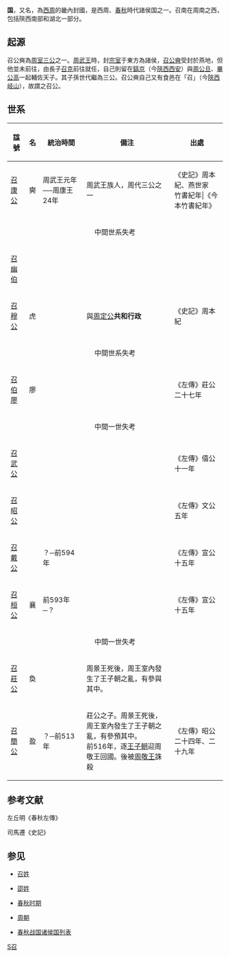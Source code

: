 {{周代諸侯国
|国名=召
|国君姓氏=[[姬姓|姬姓]]
|爵位=公爵
|国都=召邑（今[[陝西|陝西]][[岐山|岐山]]西南）
|分封者=[[周武王|周武王]]
|始祖=[[召公奭|召公奭]]
|建国年=[[周武王|周武王]]初
|灭亡年=不明
|灭亡原因=不明
|史書記載=
}}
'''{{ruby|召|-{zh-hans: shào; zh-hant: shào; zh-tw:ㄕㄠˋ}-}}国'''，又名'''{{ruby|邵|-{zh-hans: shào; zh-hant: shào; zh-tw:ㄕㄠˋ}-}}'''，為[[西周|西周]]的畿內封國，是西周、[[春秋时期|春秋]]時代諸侯国之一。召南在周南之西，包括陝西南部和湖北一部分。

==起源==

召公奭為[[周室|周室]][[三公|三公]]之一。[[周武王|周武王]]時，封[[宗室|宗室]]于東方為諸侯，[[召公奭|召公奭]]受封於燕地，但他並未前往，由長子[[燕侯克|召克]]前往就任，自己則留在[[鎬京|鎬京]]（今[[陝西|陝西]][[西安|西安]]）與[[周公旦|周公旦]]、[[畢公高|畢公高]]一起輔佐天子。其子孫世代繼為三公。召公奭自己又有食邑在「召」（今[[陝西|陝西]][[岐山|岐山]]），故謂之召公。

==世系==

{| border="1" cellpadding="5" cellspacing="0"
|-
! 諡號 !! 名 !! 統治時間 !! 備注 !! 出處
|-
|[[召公奭|召康公]]
|奭
|周武王元年──周康王24年
|周武王族人，周代三公之一
|《史記》周本紀、燕世家<br>竹書紀年|《今本竹書紀年》
|-
| colspan=5 align="center"|中間世系失考
|-
|[[召幽伯|召幽伯]]
|
|
|
|
|-
|[[召穆公|召穆公]]
|虎
|
|與[[周定公|周定公]]'''共和行政'''
|《史記》周本紀
|-
| colspan=5 align="center"|中間世系失考
|-
|[[召伯廖|召伯廖]]
|廖
|
|
|《左傳》莊公二十七年
|-
| colspan=5 align="center"|中間一世失考
|-
|[[召武公|召武公]]
|
|
|
|《左傳》僖公十一年
|-
|[[召昭公|召昭公]]
|
|
|
|《左傳》文公五年
|-
|[[召戴公|召戴公]]
|
|？─前594年
|
|《左傳》宣公十五年
|-
|[[召桓公|召桓公]]
|襄
|前593年─？
|
|《左傳》宣公十五年
|-
| colspan=5 align="center"|中間一世失考
|-
|[[召莊公|召莊公]]
|奐
|
|周景王死後，周王室內發生了王子朝之亂，有參與其中。
|
|-
|[[召簡公|召簡公]]
|盈
|？─前513年
|莊公之子。周景王死後，周王室內發生了王子朝之亂，有參預其中。<br>前516年，逐[[王子朝|王子朝]]迎周敬王回國。後被[[周敬王|周敬王]]誅殺
|《左傳》昭公二十四年、二十九年
|}

==参考文献==
<div class="references-small">
<references />
</div>左丘明《春秋左傳》
<div class="references-small">
<references />
</div>司馬遷《史記》

==参见==
*[[召姓|召姓]]

*[[邵姓|邵姓]]

*[[春秋时期|春秋时期]]

*[[周朝|周朝]]

*[[春秋战国诸侯国列表|春秋战国诸侯国列表]]

{{周代諸侯列國}}
{{周初姬姓诸侯}}

[[Category:春秋時期的國家|S召]]